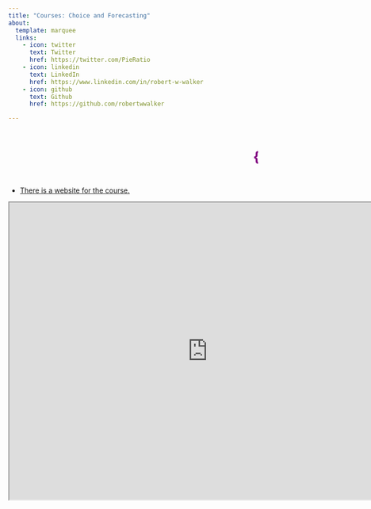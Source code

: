 ```yaml
---
title: "Courses: Choice and Forecasting"
about:
  template: marquee
  links:
    - icon: twitter
      text: Twitter
      href: https://twitter.com/PieRatio
    - icon: linkedin
      text: LinkedIn
      href: https://www.linkedin.com/in/robert-w-walker
    - icon: github
      text: Github
      href: https://github.com/robertwwalker

---
```


<marquee scrollamount="10"><h1><p style="color:purple;">{{< fa brands r-project >}}obertwwalker.github.io <br></p></h1></marquee>




- [There is a website for the course.](https://robertwwalker.github.io/ChoiceAndForecasting/){target="blank"}

<iframe src="https://robertwwalker.github.io/ChoiceAndForecasting/" title="Choice and Forecasting" width="800" height="600"></iframe>

